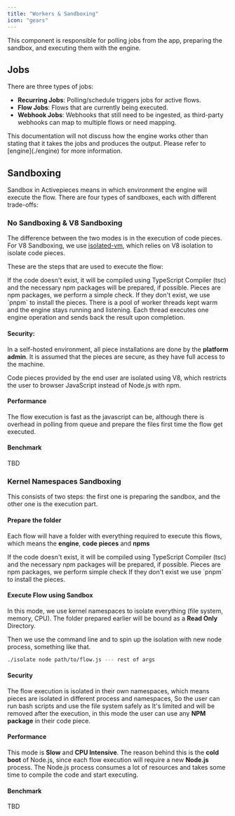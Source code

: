 ```yaml
---
title: "Workers & Sandboxing" 
icon: "gears"
---
```


This component is responsible for polling jobs from the app, preparing the sandbox, and executing them with the engine.

## Jobs

There are three types of jobs:

- **Recurring Jobs**: Polling/schedule triggers jobs for active flows.
- **Flow Jobs**: Flows that are currently being executed.
- **Webhook Jobs**: Webhooks that still need to be ingested, as third-party webhooks can map to multiple flows or need mapping.

<Tip>
This documentation will not discuss how the engine works other than stating that it takes the jobs and produces the output. Please refer to [engine](./engine) for more information.
</Tip>

## Sandboxing

Sandbox in Activepieces means in which environment the engine will execute the flow. There are four types of sandboxes, each with different trade-offs:

<Snippet file="execution-mode.mdx" />




### No Sandboxing & V8 Sandboxing

The difference between the two modes is in the execution of code pieces. For V8 Sandboxing, we use [isolated-vm](https://www.npmjs.com/package/isolated-vm), which relies on V8 isolation to isolate code pieces.

These are the steps that are used to execute the flow:

<Steps>
  <Step title="Prepare Code Pieces">
    If the code doesn't exist, it will be compiled using TypeScript Compiler (tsc) and the necessary npm packages will be prepared, if possible.
  </Step>
  <Step title="Install Pieces">
    Pieces are npm packages, we perform a simple check. If they don't exist, we use `pnpm` to install the pieces.
  </Step>
  <Step title="Execution">
    There is a pool of worker threads kept warm and the engine stays running and listening. Each thread executes one engine operation and sends back the result upon completion.
  </Step>
</Steps>


#### Security:
In a self-hosted environment, all piece installations are done by the **platform admin**. It is assumed that the pieces are secure, as they have full access to the machine.

Code pieces provided by the end user are isolated using V8, which restricts the user to browser JavaScript instead of Node.js with npm.

#### Performance
The flow execution is fast as the javascript can be, although there is overhead in polling from queue and prepare the files first time the flow get executed.

#### Benchmark

TBD

### Kernel Namespaces Sandboxing

This consists of two steps: the first one is preparing the sandbox, and the other one is the execution part.

#### Prepare the folder

Each flow will have a folder with everything required to execute this flows, which means the **engine**, **code pieces** and **npms**

<Steps>
  <Step title="Prepare Code Pieces">
If the code doesn't exist, it will be compiled using TypeScript Compiler (tsc) and the necessary npm packages will be prepared, if possible.
  </Step>
  <Step title="Install Pieces">
    Pieces are npm packages, we perform simple check If they don't exist we use `pnpm` to install the pieces.
  </Step>
</Steps>

#### Execute Flow using Sandbox

In this mode, we use kernel namespaces to isolate everything (file system, memory, CPU). The folder prepared earlier will be bound as a **Read Only** Directory.

Then we use the command line and to spin up the isolation with new node process, something like that.
```bash
./isolate node path/to/flow.js --- rest of args
```

#### Security

The flow execution is isolated in their own namespaces, which means pieces are isolated in different process and namespaces, So the user can run bash scripts and use the file system safely as It's limited and will be removed after the execution, in this mode the user can use any **NPM package** in their code piece.

#### Performance

This mode is **Slow** and **CPU Intensive**. The reason behind this is the **cold boot** of Node.js, since each flow execution will require a new **Node.js** process. The Node.js process consumes a lot of resources and takes some time to compile the code and start executing.


#### Benchmark


TBD

